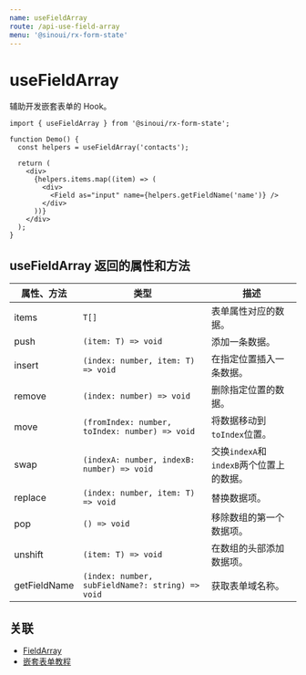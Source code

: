 ```yaml
---
name: useFieldArray
route: /api-use-field-array
menu: '@sinoui/rx-form-state'
---
```


# useFieldArray

辅助开发嵌套表单的 Hook。

```tsx
import { useFieldArray } from '@sinoui/rx-form-state';

function Demo() {
  const helpers = useFieldArray('contacts');

  return (
    <div>
      {helpers.items.map((item) => (
        <div>
          <Field as="input" name={helpers.getFieldName('name')} />
        </div>
      ))}
    </div>
  );
}
```

## useFieldArray 返回的属性和方法

| 属性、方法   | 类型                                             | 描述                                     |
| ------------ | ------------------------------------------------ | ---------------------------------------- |
| items        | `T[]`                                            | 表单属性对应的数据。                     |
| push         | `(item: T) => void`                              | 添加一条数据。                           |
| insert       | `(index: number, item: T) => void`               | 在指定位置插入一条数据。                 |
| remove       | `(index: number) => void`                        | 删除指定位置的数据。                     |
| move         | `(fromIndex: number, toIndex: number) => void`   | 将数据移动到`toIndex`位置。              |
| swap         | `(indexA: number, indexB: number) => void`       | 交换`indexA`和`indexB`两个位置上的数据。 |
| replace      | `(index: number, item: T) => void`               | 替换数据项。                             |
| pop          | `() => void`                                     | 移除数组的第一个数据项。                 |
| unshift      | `(item: T) => void`                              | 在数组的头部添加数据项。                 |
| getFieldName | `(index: number, subFieldName?: string) => void` | 获取表单域名称。                         |

## 关联

- [FieldArray](api-field-array-component)
- [嵌套表单教程](nest-form)
